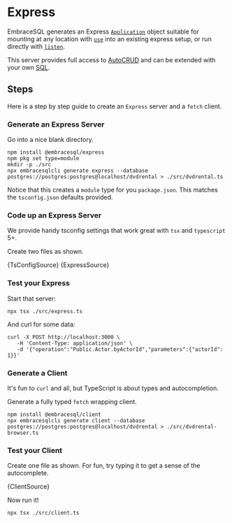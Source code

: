 
# Express

EmbraceSQL generates an Express [`Application`](https://expressjs.com/en/api.html#app) object suitable for mounting
at any location with [`use`](https://expressjs.com/en/api.html#app.use) into an existing express setup, or run directly
with [`listen`](https://expressjs.com/en/api.html#app.listen).

This server provides full access to [AutoCRUD](./autocrud) and can be
extended with your own [SQL](./sql).

<Requirements/>


## Steps

Here is a step by step guide to create an `Express` server and a `fetch` client.


### Generate an Express Server

Go into a nice blank directory.

```shell
npm install @embracesql/express
npm pkg set type=module
mkdir -p ./src
npx embracesqlcli generate express --database postgres://postgres:postgres@localhost/dvdrental > ./src/dvdrental.ts
```

Notice that this creates a `module` type for you `package.json`. This matches
the `tsconfig.json` defaults provided.

### Code up an Express Server

We provide handy tsconfig settings that work great with `tsx` and `typescript` 5+.

Create two files as shown.

<CodeBlock language="json" title="tsconfig.json">
  {TsConfigSource}
</CodeBlock>


<CodeBlock language="typescript" title="./src/express.ts">
  {ExpressSource}
</CodeBlock>

### Test your Express

Start that server:

```shell
npx tsx ./src/express.ts
```

And curl for some data:

```shell
curl -X POST http://localhost:3000 \
   -H 'Content-Type: application/json' \
   -d '{"operation":"Public.Actor.byActorId","parameters":{"actorId": 1}}'
```

### Generate a Client

It's fun to `curl` and all, but TypeScript is about types and autocompletion.

Generate a fully typed `fetch` wrapping client.

```shell
npm install @embracesql/client
npx embracesqlcli generate client --database postgres://postgres:postgres@localhost/dvdrental > ./src/dvdrental-browser.ts
```

### Test your Client

Create one file as shown. For fun, try typing it to get a sense of
the autocomplete.

<CodeBlock language="typescript" title="./src/client.ts">
  {ClientSource}
</CodeBlock>

Now run it!

```shell
npx tsx ./src/client.ts
```